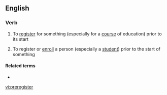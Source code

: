 ==English==

===Verb===
{{en-verb|preregisters|preregistering|preregistered}}

# {{label|en|intransitive}} To [[register]] for something (especially for a [[course]] of education) prior to its start
# {{label|en|transitive}} To register or [[enroll]] a person (especially a [[student]]) prior to the start of something

====Related terms====
* {{l|en|preregistration}}

[[vi:preregister]]